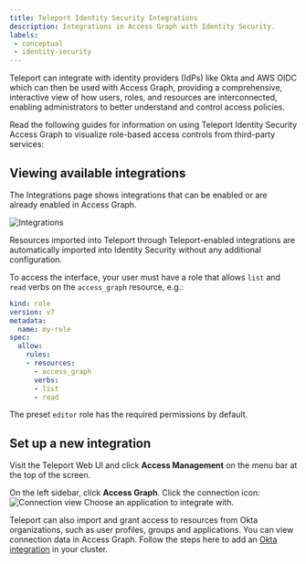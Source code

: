 ```yaml
---
title: Teleport Identity Security Integrations
description: Integrations in Access Graph with Identity Security.
labels:
 - conceptual
 - identity-security
---
```


Teleport can integrate with identity providers (IdPs) like Okta and AWS OIDC 
which can then be used with Access Graph, providing a comprehensive, 
interactive view of how users, roles, and resources are interconnected, 
enabling administrators to better understand and control access policies.

Read the following guides for information on using Teleport Identity Security Access Graph to
visualize role-based access controls from third-party services:

<DocCardList />

## Viewing available integrations

The Integrations page shows integrations that can be enabled or are already
enabled in Access Graph.

![Integrations](../../../img/access-graph/integrations.png)

Resources imported into Teleport through Teleport-enabled integrations are
automatically imported into Identity Security without any additional
configuration.

To access the interface, your user must have a role that allows `list` and `read` verbs on the `access_graph` resource, e.g.:  

```yaml
kind: role
version: v7
metadata:
  name: my-role
spec:
  allow:
    rules:
    - resources:
      - access_graph
      verbs:
      - list
      - read
```

The preset `editor` role has the required permissions by default.

## Set up a new integration

Visit the Teleport Web UI and click **Access Management** on the menu bar at the
top of the screen. 

On the left sidebar, click **Access Graph**. Click the connection icon: 
![Connection view](../../../img/access-graph/connection_view.png) 
Choose an application to integrate with.

Teleport can also import and grant access to resources from Okta organizations,
such as user profiles, groups and applications. You can view connection data in
Access Graph. Follow the steps here to add an [Okta
integration](../../enroll-resources/application-access/okta/hosted-guide.mdx)
in your cluster.

